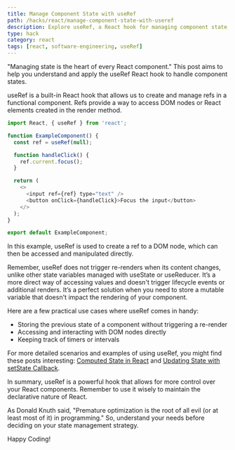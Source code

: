 ```yaml
---
title: Manage Component State with useRef
path: /hacks/react/manage-component-state-with-useref
description: Explore useRef, a React hook for managing component state, with practical examples. Boost your React knowledge and improve your software engineering skills.
type: hack
category: react
tags: [react, software-engineering, useRef]
---
```


"Managing state is the heart of every React component." This post aims to help you understand and apply the useRef React hook to handle component states. 

useRef is a built-in React hook that allows us to create and manage refs in a functional component. Refs provide a way to access DOM nodes or React elements created in the render method. 

```javascript
import React, { useRef } from 'react';

function ExampleComponent() {
  const ref = useRef(null);

  function handleClick() {
    ref.current.focus();
  }

  return (
    <>
      <input ref={ref} type="text" />
      <button onClick={handleClick}>Focus the input</button>
    </>
  );
}

export default ExampleComponent;
```

In this example, useRef is used to create a ref to a DOM node, which can then be accessed and manipulated directly.

Remember, useRef does not trigger re-renders when its content changes, unlike other state variables managed with useState or useReducer. It’s a more direct way of accessing values and doesn't trigger lifecycle events or additional renders. It’s a perfect solution when you need to store a mutable variable that doesn't impact the rendering of your component.

Here are a few practical use cases where useRef comes in handy:

- Storing the previous state of a component without triggering a re-render
- Accessing and interacting with DOM nodes directly
- Keeping track of timers or intervals

For more detailed scenarios and examples of using useRef, you might find these posts interesting: [Computed State in React](https://samuellawrentz.com/blog/computed-state-in-react) and [Updating State with setState Callback](https://samuellawrentz.com/hacks/react/updating-state-with-setstate-callback).

In summary, useRef is a powerful hook that allows for more control over your React components. Remember to use it wisely to maintain the declarative nature of React.

As Donald Knuth said, "Premature optimization is the root of all evil (or at least most of it) in programming." So, understand your needs before deciding on your state management strategy.

Happy Coding!

